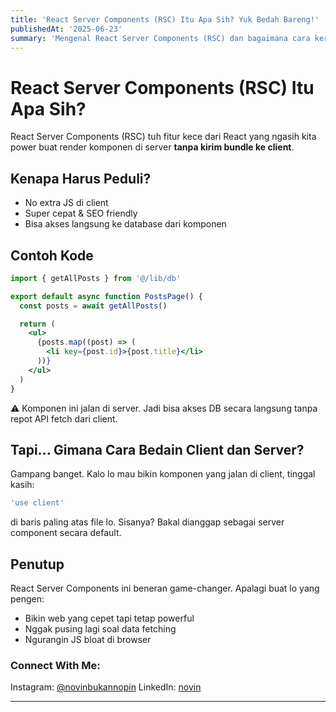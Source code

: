 ```yaml
---
title: 'React Server Components (RSC) Itu Apa Sih? Yuk Bedah Bareng!'
publishedAt: '2025-06-23'
summary: 'Mengenal React Server Components (RSC) dan bagaimana cara kerjanya.'
---
```


# React Server Components (RSC) Itu Apa Sih?

React Server Components (RSC) tuh fitur kece dari React yang ngasih kita power buat render komponen di server **tanpa kirim bundle ke client**.

## Kenapa Harus Peduli?

- No extra JS di client
- Super cepat & SEO friendly
- Bisa akses langsung ke database dari komponen

## Contoh Kode
```jsx
import { getAllPosts } from '@/lib/db'

export default async function PostsPage() {
  const posts = await getAllPosts()

  return (
    <ul>
      {posts.map((post) => (
        <li key={post.id}>{post.title}</li>
      ))}
    </ul>
  )
}
```

⚠️ Komponen ini jalan di server. Jadi bisa akses DB secara langsung tanpa repot API fetch dari client.

## Tapi... Gimana Cara Bedain Client dan Server?

Gampang banget. Kalo lo mau bikin komponen yang jalan di client, tinggal kasih:

```jsx
'use client'
```

di baris paling atas file lo. Sisanya? Bakal dianggap sebagai server component secara default.

## Penutup

React Server Components ini beneran game-changer. Apalagi buat lo yang pengen:
- Bikin web yang cepet tapi tetap powerful
- Nggak pusing lagi soal data fetching
- Ngurangin JS bloat di browser

### Connect With Me:
Instagram: [@novinbukannopin](https://instagram.com/novinbukannopin)
LinkedIn: [novin](https://linkedin.com/in/novin-ardian-yulianto)

---

